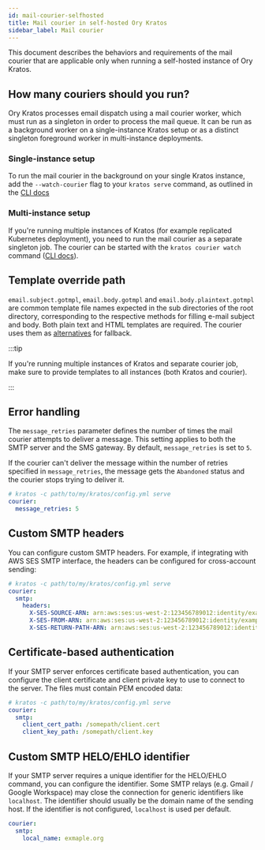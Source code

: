 ```yaml
---
id: mail-courier-selfhosted
title: Mail courier in self-hosted Ory Kratos
sidebar_label: Mail courier
---
```


This document describes the behaviors and requirements of the mail courier that are applicable only when running a self-hosted
instance of Ory Kratos.

## How many couriers should you run?

Ory Kratos processes email dispatch using a mail courier worker, which must run as a singleton in order to process the mail queue.
It can be run as a background worker on a single-instance Kratos setup or as a distinct singleton foreground worker in
multi-instance deployments.

### Single-instance setup

To run the mail courier in the background on your single Kratos instance, add the `--watch-courier` flag to your `kratos serve`
command, as outlined in the [CLI docs](../cli/kratos-serve.md)

### Multi-instance setup

If you're running multiple instances of Kratos (for example replicated Kubernetes deployment), you need to run the mail courier as
a separate singleton job. The courier can be started with the `kratos courier watch` command
([CLI docs](../cli/kratos-courier.md)).

## Template override path

`email.subject.gotmpl`, `email.body.gotmpl` and `email.body.plaintext.gotmpl` are common template file names expected in the sub
directories of the root directory, corresponding to the respective methods for filling e-mail subject and body. Both plain text
and HTML templates are required. The courier uses them as
[alternatives](https://github.com/ory/kratos/blob/871ee0475a27771dd6395aad617f41a22ccc3b9a/courier/courier.go#L205) for fallback.

:::tip

If you're running multiple instances of Kratos and separate courier job, make sure to provide templates to all instances (both
Kratos and courier).

:::

## Error handling

The `message_retries` parameter defines the number of times the mail courier attempts to deliver a message. This setting applies
to both the SMTP server and the SMS gateway. By default, `message_retries` is set to `5`.

If the courier can't deliver the message within the number of retries specified in `message_retries`, the message gets the
`Abandoned` status and the courier stops trying to deliver it.

```yaml title="path/to/my/kratos/config.yml"
# kratos -c path/to/my/kratos/config.yml serve
courier:
  message_retries: 5
```

## Custom SMTP headers

You can configure custom SMTP headers. For example, if integrating with AWS SES SMTP interface, the headers can be configured for
cross-account sending:

```yaml title="path/to/my/kratos/config.yml"
# kratos -c path/to/my/kratos/config.yml serve
courier:
  smtp:
    headers:
      X-SES-SOURCE-ARN: arn:aws:ses:us-west-2:123456789012:identity/example.com
      X-SES-FROM-ARN: arn:aws:ses:us-west-2:123456789012:identity/example.com
      X-SES-RETURN-PATH-ARN: arn:aws:ses:us-west-2:123456789012:identity/example.com
```

## Certificate-based authentication

If your SMTP server enforces certificate based authentication, you can configure the client certificate and client private key to
use to connect to the server. The files must contain PEM encoded data:

```yaml title="path/to/my/kratos/config.yml"
# kratos -c path/to/my/kratos/config.yml serve
courier:
  smtp:
    client_cert_path: /somepath/client.cert
    client_key_path: /somepath/client.key
```

## Custom SMTP HELO/EHLO identifier

If your SMTP server requires a unique identifier for the HELO/EHLO command, you can configure the identifier. Some SMTP relays
(e.g. Gmail / Google Workspace) may close the connection for generic identifiers like `localhost`. The identifier should usually
be the domain name of the sending host. If the identifier is not configured, `localhost` is used per default.

```yaml title="path/to/my/kratos/config.yml"
courier:
  smtp:
    local_name: exmaple.org
```
